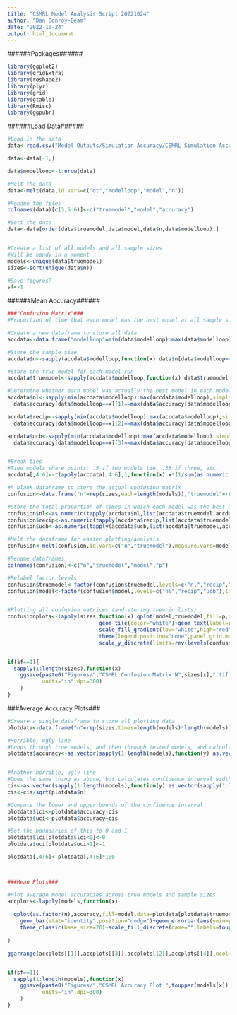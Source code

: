 ```yaml
---
title: "CSMRL Model Analysis Script 20221024"
author: "Dan Conroy-Beam"
date: "2022-10-24"
output: html_document
---
```



######Packages######

```r
library(ggplot2)
library(gridExtra)
library(reshape2)
library(plyr)
library(grid)
library(gtable)
library(Rmisc)
library(ggpubr)

```



######Load Data######

```r
#Load in the data
data<-read.csv("Model Outputs/Simulation Accuracy/CSMRL Simulation Accuracy Results.csv")

data<-data[-1,]

data$modelloop<-1:nrow(data)

#Melt the data
data<-melt(data,id.vars=c("dt","modelloop","model","n"))

#Rename the files
colnames(data)[c(3,5:6)]<-c("truemodel","model","accuracy")

#Sort the data
data<-data[order(data$truemodel,data$model,data$n,data$modelloop),]


#Create a list of all models and all sample sizes
#Will be handy in a moment
models<-unique(data$truemodel)
sizes<-sort(unique(data$n))

#Save figures?
sf<-1
```






######Mean Accuracy######

```r

###"Confusion Matrix"###
#Proportion of time that each model was the best model at all sample sizes and across true models

#Create a new dataframe to store all data
accdata<-data.frame("modelloop"=min(data$modelloop):max(data$modelloop))

#Store the sample size
accdata$n<-sapply(accdata$modelloop,function(x) data$n[data$modelloop==x][1])

#Store the true model for each model run
accdata$truemodel<-sapply(accdata$modelloop,function(x) data$truemodel[data$modelloop==x][1])

#Determine whether each model was actually the best model in each model run
accdata$nl<-sapply(min(accdata$modelloop):max(accdata$modelloop),simplify=T,function(x) 
  data$accuracy[data$modelloop==x][1]==max(data$accuracy[data$modelloop==x]))

accdata$recip<-sapply(min(accdata$modelloop):max(accdata$modelloop),simplify=T,function(x)
  data$accuracy[data$modelloop==x][2]==max(data$accuracy[data$modelloop==x]))

accdata$ucb<-sapply(min(accdata$modelloop):max(accdata$modelloop),simplify=T,function(x)
  data$accuracy[data$modelloop==x][3]==max(data$accuracy[data$modelloop==x]))


#Break ties
#Tied models share points: .5 if two models tie, .33 if three, etc.
accdata[,4:6]<-t(apply(accdata[,4:6],1,function(x) x*(1/sum(as.numeric(x)))))

#A blank dataframe to store the actual confusion matrix
confusion<-data.frame("n"=rep(sizes,each=length(models)),"truemodel"=rep(models,times=length(sizes)))

#Store the total proportion of times in which each model was the best across sample sizes and true models
confusion$nl<-as.numeric(tapply(accdata$nl,list(accdata$truemodel,accdata$n),mean))
confusion$recip<-as.numeric(tapply(accdata$recip,list(accdata$truemodel,accdata$n),mean))
confusion$ucb<-as.numeric(tapply(accdata$ucb,list(accdata$truemodel,accdata$n),mean))

#Melt the dataframe for easier plotting/analysis
confusion<-melt(confusion,id.vars=c("n","truemodel"),measure.vars=models)

#Rename dataframes
colnames(confusion)<-c("n","truemodel","model","p")

#Relabel factor levels
confusion$truemodel<-factor(confusion$truemodel,levels=c("nl","recip","ucb"),labels=c("NL","Recip.","UCB"))
confusion$model<-factor(confusion$model,levels=c("nl","recip","ucb"),labels=c("NL","Recip.","UCB"))


#Plotting all confusion matrices (and storing them in lists)
confusionplots<-lapply(sizes,function(x) qplot(model,truemodel,fill=p,data=confusion[confusion$n==x,],xlab="Best Model",ylab="True Model")+
                             geom_tile(color="white")+geom_text(label=round(confusion$p[confusion$n==x],2),size=I(6))+
                             scale_fill_gradient(low="white",high="red")+theme_bw(base_size=20)+
                             theme(legend.position="none",panel.grid.major = element_blank(), panel.grid.minor = element_blank())+
                             scale_y_discrete(limits=rev(levels(confusion$truemodel))))


if(sf==1){
  sapply(1:length(sizes),function(x)
    ggsave(paste0("Figures/","CSMRL Confusion Matrix N",sizes[x],".tiff"),confusionplots[[x]],width=10,height=10,
           units="in",dpi=300)
    )
}

```


###Average Accuracy Plots###

```r

#Create a single dataframe to store all plotting data
plotdata<-data.frame("n"=rep(sizes,times=length(models)*length(models)),"truemodel"=rep(models,each=length(unique(data$n))*length(models)),"model"=rep(models,each=length(sizes),times=length(models)),"accuracy"=0,"lci"=0,"uci"=0)

#Horrible, ugly line
#Loops through true models, and then through tested models, and calculates the average accuracy as a function of sample size
plotdata$accuracy<-as.vector(sapply(1:length(models),function(y) as.vector(sapply(1:length(models),function(x) tapply(data$accuracy[data$truemodel==models[y] & data$model==models[x]],data$n[data$truemodel==models[y] & data$model==models[x]],mean)))))


#Another horrible, ugly line
#Does the same thing as above, but calculates confidence interval width
cis<-as.vector(sapply(1:length(models),function(y) as.vector(sapply(1:length(models),function(x) tapply(data$accuracy[data$truemodel==models[y] & data$model==models[x]],data$n[data$truemodel==models[y] & data$model==models[x]],function(z) sd(z)*1.96)))))
cis<-cis/sqrt(plotdata$n)

#Compute the lower and upper bounds of the confidence interval
plotdata$lci<-plotdata$accuracy-cis
plotdata$uci<-plotdata$accuracy+cis

#Set the boundaries of this to 0 and 1
plotdata$lci[plotdata$lci<0]<-0
plotdata$uci[plotdata$uci>1]<-1

plotdata[,4:6]<-plotdata[,4:6]*100



###Mean Plots###

#Plot average model accuracies across true models and sample sizes
accplots<-lapply(models,function(x) 
  
  qplot(as.factor(n),accuracy,fill=model,data=plotdata[plotdata$truemodel==x,],geom="blank",xlab="Sample Size (# of Couples)",ylab="Couple Simulation Accuracy\n(% Observed Couples Reproduced)")+
    geom_bar(stat="identity",position="dodge")+geom_errorbar(aes(ymin=plotdata$lci[plotdata$truemodel==x],ymax=plotdata$uci[plotdata$truemodel==x]),position="dodge")+
    theme_classic(base_size=20)+scale_fill_discrete(name="",labels=toupper(models))+theme(legend.position="top")+coord_cartesian(ylim=c(0,100))
  
)

ggarrange(accplots[[1]],accplots[[3]],accplots[[2]],accplots[[4]],ncol=4,labels=c("A","B","C","D"))


if(sf==1){
  sapply(1:length(models),function(x)
    ggsave(paste0("Figures/","CSMRL Accuracy Plot ",toupper(models[x]),".tiff"),accplots[[x]],width=12,height=6,
           units="in",dpi=300)
    )
}

````
